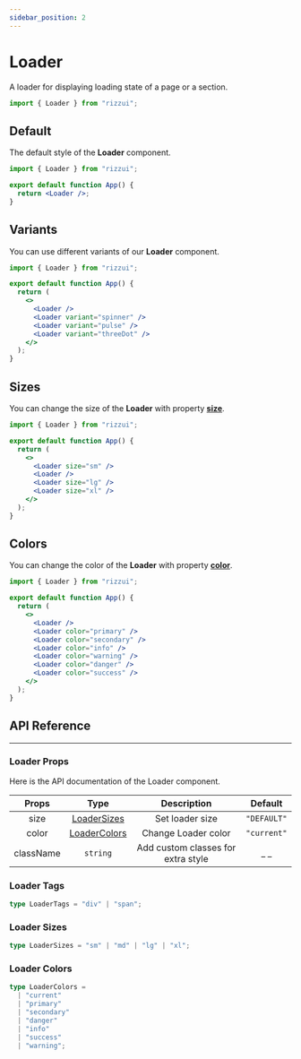 ```yaml
---
sidebar_position: 2
---
```



# Loader

A loader for displaying loading state of a page or a section.

```jsx
import { Loader } from "rizzui";
```

<div className="mb-20 md:mb-28" />

## Default

The default style of the **Loader** component.

<Paper>
  <Loader />
</Paper>

```jsx
import { Loader } from "rizzui";

export default function App() {
  return <Loader />;
}
```

<div className="mb-16" />

## Variants

You can use different variants of our **Loader** component.

<Paper>
  <div className="flex items-center justify-around gap-3 w-full">
    <Loader className="w-7 h-auto" />
    <Loader variant="spinner" className="w-7 h-auto" />
    <Loader variant="pulse" className="w-7 h-auto" />
    <Loader variant="threeDot" className="w-7 h-auto" />
  </div>
</Paper>

```jsx
import { Loader } from "rizzui";

export default function App() {
  return (
    <>
      <Loader />
      <Loader variant="spinner" />
      <Loader variant="pulse" />
      <Loader variant="threeDot" />
    </>
  );
}
```

<div className="mb-16" />

## Sizes

You can change the size of the **Loader** with property [**size**](#loader-sizes).

<Paper>
  <div className="flex items-center justify-around gap-3 w-full">
    <Loader size="sm" />
    <Loader />
    <Loader size="lg" />
    <Loader size="xl" />
  </div>
</Paper>

```jsx
import { Loader } from "rizzui";

export default function App() {
  return (
    <>
      <Loader size="sm" />
      <Loader />
      <Loader size="lg" />
      <Loader size="xl" />
    </>
  );
}
```

<div className="mb-16" />

## Colors

You can change the color of the **Loader** with property [**color**](#loader-colors).

<Paper>
  <div className="flex items-center justify-around gap-3 w-full">
    <Loader />
    <Loader color="primary" />
    <Loader color="secondary" />
    <Loader color="info" />
    <Loader color="warning" />
    <Loader color="danger" />
    <Loader color="success" />
  </div>
</Paper>

```jsx
import { Loader } from "rizzui";

export default function App() {
  return (
    <>
      <Loader />
      <Loader color="primary" />
      <Loader color="secondary" />
      <Loader color="info" />
      <Loader color="warning" />
      <Loader color="danger" />
      <Loader color="success" />
    </>
  );
}
```

<div className="mb-20" />

## API Reference

<hr />

<div className="mb-10" />

### Loader Props

Here is the API documentation of the Loader component.

<div className="overflow-x-auto">

|   Props   |              Type              |            Description             |   Default   |
| :-------: | :----------------------------: | :--------------------------------: | :---------: |
|   size    |  [LoaderSizes](#loader-sizes)  |          Set loader size           | `"DEFAULT"` |
|   color   | [LoaderColors](#loader-colors) |        Change Loader color         | `"current"` |
| className |            `string`            | Add custom classes for extra style |    \_ \_    |

</div>

<div className="mb-10" />

### Loader Tags

```ts
type LoaderTags = "div" | "span";
```

<div className="mb-10" />

### Loader Sizes

```ts
type LoaderSizes = "sm" | "md" | "lg" | "xl";
```

<div className="mb-10" />

### Loader Colors

```ts
type LoaderColors =
  | "current"
  | "primary"
  | "secondary"
  | "danger"
  | "info"
  | "success"
  | "warning";
```
